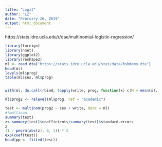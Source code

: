```yaml
---
title: "Logit"
author: "LZ"
date: "February 26, 2019"
output: html_document
---
```

https://stats.idre.ucla.edu/r/dae/multinomial-logistic-regression/

```r
library(foreign)
library(nnet)
library(ggplot2)
library(reshape2)
ml <- read.dta("https://stats.idre.ucla.edu/stat/data/hsbdemo.dta")
head(ml)
levels(ml$prog)
table(ml$ses, ml$prog)


with(ml, do.call(rbind, tapply(write, prog, function(x) c(M = mean(x), SD = sd(x)))))

ml$prog2 <- relevel(ml$prog, ref = "academic")

test <- multinom(prog2 ~ ses + write, data = ml)
#?multinom
summary(test)
z<-summary(test)$coefficients/summary(test)$standard.errors
z
(1 - pnorm(abs(z), 0, 1)) * 2
exp(coef(test))
head(pp <- fitted(test))
```
